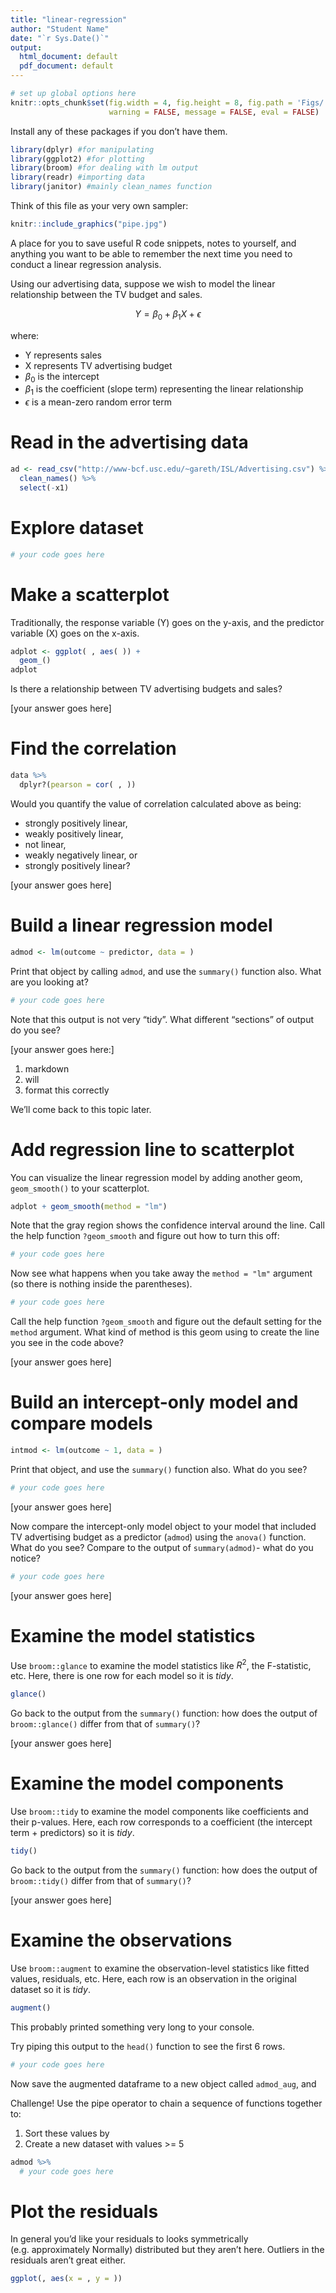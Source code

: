```yaml
---
title: "linear-regression"
author: "Student Name"
date: "`r Sys.Date()`"
output:
  html_document: default
  pdf_document: default
---
```


```r
# set up global options here
knitr::opts_chunk$set(fig.width = 4, fig.height = 8, fig.path = 'Figs/', 
                      warning = FALSE, message = FALSE, eval = FALSE)
```

Install any of these packages if you don't have them.

```r
library(dplyr) #for manipulating
library(ggplot2) #for plotting
library(broom) #for dealing with lm output
library(readr) #importing data
library(janitor) #mainly clean_names function
```

Think of this file as your very own sampler:

```r
knitr::include_graphics("pipe.jpg")
```


A place for you to save useful R code snippets, notes to yourself, and anything you want to be able to remember the next time you need to conduct a linear regression analysis.

Using our advertising data, suppose we wish to model the linear relationship between the TV budget and sales. 

$$Y = \beta_0 + \beta_1X + \epsilon \tag{1}$$

where:

- Y represents sales
- X represents TV advertising budget
- $\beta_0$ is the intercept
- $\beta_1$ is the coefficient (slope term) representing the linear relationship
- $\epsilon$ is a mean-zero random error term

# Read in the advertising data

```r
ad <- read_csv("http://www-bcf.usc.edu/~gareth/ISL/Advertising.csv") %>% 
  clean_names() %>% 
  select(-x1)
```

# Explore dataset

```r
# your code goes here
```


# Make a scatterplot

Traditionally, the response variable (Y) goes on the y-axis, and the predictor variable (X) goes on the x-axis.

```r
adplot <- ggplot( , aes( )) +
  geom_()
adplot
```

Is there a relationship between TV advertising budgets and sales?

[your answer goes here]

# Find the correlation

```r
data %>% 
  dplyr?(pearson = cor( , ))
```

Would you quantify the value of correlation calculated above as being:

- strongly positively linear,
- weakly positively linear,
- not linear,
- weakly negatively linear, or
- strongly positively linear?

[your answer goes here]

# Build a linear regression model

```r
admod <- lm(outcome ~ predictor, data = )
```

Print that object by calling `admod`, and use the `summary()` function also. What are you looking at?

```r
# your code goes here
```

Note that this output is not very "tidy". What different "sections" of output do you see?

[your answer goes here:]

1. markdown
1. will
1. format this correctly

We'll come back to this topic later.

# Add regression line to scatterplot

You can visualize the linear regression model by adding another geom, `geom_smooth()` to your scatterplot.

```r
adplot + geom_smooth(method = "lm")
```

Note that the gray region shows the confidence interval around the line. Call the help function `?geom_smooth` and figure out how to turn this off:

```r
# your code goes here
```

Now see what happens when you take away the `method = "lm"` argument (so there is nothing inside the parentheses).

```r
# your code goes here
```

Call the help function `?geom_smooth` and figure out the default setting for the `method` argument. What kind of method is this geom using to create the line you see in the code above?

[your answer goes here]

# Build an intercept-only model and compare models

```r
intmod <- lm(outcome ~ 1, data = )
```

Print that object, and use the `summary()` function also. What do you see?

```r
# your code goes here
```

[your answer goes here]

Now compare the intercept-only model object to your model that included TV advertising budget as a predictor (`admod`) using the `anova()` function. What do you see? Compare to the output of `summary(admod)`- what do you notice?

```r
# your code goes here
```

[your answer goes here]

# Examine the model statistics

Use `broom::glance` to examine the model statistics like $R^2$, the F-statistic, etc. Here, there is one row for each model so it is *tidy*.

```r
glance()
```

Go back to the output from the `summary()` function: how does the output of `broom::glance()` differ from that of `summary()`?

[your answer goes here]
 
# Examine the model components

Use `broom::tidy` to examine the model components like coefficients and their p-values. Here, each row corresponds to a coefficient (the intercept term + predictors) so it is *tidy*.

```r
tidy()
```

Go back to the output from the `summary()` function: how does the output of `broom::tidy()` differ from that of `summary()`?

[your answer goes here]

# Examine the observations

Use `broom::augment` to examine the observation-level statistics like fitted values, residuals, etc. Here, each row is an observation in the original dataset so it is *tidy*.

```r
augment()
```

This probably printed something very long to your console. 

Try piping this output to the `head()` function to see the first 6 rows.

```r
# your code goes here
```

Now save the augmented dataframe to a new object called `admod_aug`, and

Challenge! Use the pipe operator to chain a sequence of functions together to:

1) Sort these values by
2) Create a new dataset with values >= 5

```r
admod %>% 
  # your code goes here
```


# Plot the residuals


In general you’d like your residuals to looks symmetrically (e.g. approximately Normally) distributed but they aren’t here. Outliers in the residuals aren’t great either.

```r
ggplot(, aes(x = , y = ))
```

